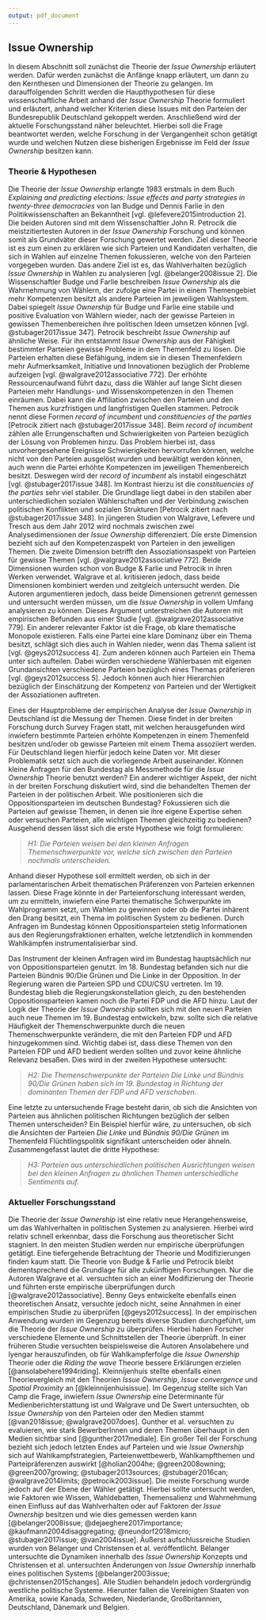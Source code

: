 ```yaml
---
output: pdf_document
---
```


## Issue Ownership

In diesem Abschnitt soll zunächst die Theorie der *Issue Ownership* erläutert werden. Dafür werden zunächst die Anfänge knapp erläutert, um dann zu den Kernthesen und Dimensionen der Theorie zu gelangen. Im darauffolgenden Schritt werden die Haupthypothesen für diese wissenschaftliche Arbeit anhand der *Issue Ownership* Theorie formuliert und erläutert, anhand welcher Kriterien diese Issues mit den Parteien der Bundesrepublik Deutschland gekoppelt werden. Anschließend wird der aktuelle Forschungsstand näher beleuchtet. Hierbei soll die Frage beantwortet werden, welche Forschung in der Vergangenheit schon getätigt wurde und welchen Nutzen diese bisherigen Ergebnisse im Feld der *Issue Ownership* besitzen kann.

### Theorie & Hypothesen

Die Theorie der *Issue Ownership* erlangte 1983 erstmals in dem Buch *Explaining and predicting elections: Issue effects and party strategies in twenty-three democracies* von Ian Budge und Dennis Farlie in den Politikwissenschaften an Bekanntheit [vgl. @lefevere2015introduction 2]. Die beiden Autoren sind mit dem Wissenschaftler John R. Petrocik die meistzitiertesten Autoren in der *Issue Ownership* Forschung und können somit als Grundväter dieser Forschung gewertet werden. Ziel dieser Theorie ist es zum einen zu erklären wie sich Parteien und Kandidaten verhalten, die sich in Wahlen auf einzelne Themen fokussieren, welche von den Parteien vorgegeben wurden. Das andere Ziel ist es, das Wahlverhalten bezüglich *Issue Ownership* in Wahlen zu analysieren [vgl. @belanger2008issue 2]. 
Die Wissenschaftler Budge und Farlie beschreiben *Issue Ownership* als die Wahrnehmung von Wählern, der zufolge eine Partei in einem Themengebiet mehr Kompetenzen besitzt als andere Parteien im jeweiligen Wahlsystem. Dabei spiegelt *Issue Ownership* für Budge und Farlie eine stabile und positive Evaluation von Wählern wieder, nach der gewisse Parteien in gewissen Themenbereichen ihre politischen Ideen umsetzen können [vgl. @stubager2017issue 347]. Petrocik beschreibt *Issue Ownership* auf ähnliche Weise. Für ihn entstammt *Issue Ownership* aus der Fähigkeit bestimmter Parteien gewisse Probleme in dem Themenfeld zu lösen. Die Parteien erhalten diese Befähigung, indem  sie in diesen Themenfeldern mehr Aufmerksamkeit, Initiative und Innovationen bezüglich der Probleme aufzeigen [vgl. @walgrave2012associative 772]. Der erhöhte Ressourcenaufwand führt dazu, dass die Wähler auf lange Sicht diesen Parteien mehr Handlungs- und Wissenskompetenzen in den Themen einräumen. Dabei kann die Affiliation zwischen den Parteien und den Themen aus kurzfristigen und langfristigen Quellen stammen. Petrocik nennt diese Formen *record of incumbent* und *constituencies of the parties* [Petrocik zitiert nach @stubager2017issue 348]. Beim *record of incumbent* zählen alle Errungenschaften und Schwierigkeiten von Parteien bezüglich der Lösung von Problemen hinzu. Das Problem hierbei ist, dass unvorhergesehene Ereignisse Schwierigkeiten hervorrufen können, welche nicht von den Parteien ausgelöst wurden und bewältigt werden können, auch wenn die Partei erhöhte Kompetenzen im jeweiligen Themenbereich besitzt. Deswegen wird der *record of incumbent* als instabil eingeschätzt [vgl. @stubager2017issue 348]. Im Kontrast hierzu ist die *constituencies of the parties* sehr viel stabiler. Die Grundlage liegt dabei in den stabilen aber unterschiedlichen sozialen Wählerschaften und der Verbindung zwischen politischen Konflikten und sozialen Strukturen [Petrocik zitiert nach @stubager2017issue 348]. In jüngeren Studien von Walgrave, Lefevere und Tresch aus dem Jahr 2012 wird nochmals zwischen zwei Analysedimensionen der *Issue Ownership* differenziert. Die erste Dimension bezieht sich auf den Kompetenzaspekt von Parteien in den jeweiligen Themen. Die zweite Dimension betrifft den Assoziationsaspekt von Parteien für gewisse Themen [vgl. @walgrave2012associative 772]. Beide Dimensionen wurden schon von Budge & Farlie und Petrocik in ihren Werken verwendet. Walgrave et al. kritisieren jedoch, dass beide Dimensionen kombiniert werden und zeitgleich untersucht werden. Die Autoren argumentieren jedoch, dass beide Dimensionen getrennt gemessen und untersucht werden müssen, um die *Issue Ownership* in vollem Umfang analysieren zu können. Dieses Argument unterstreichen die Autoren mit empirischen Befunden aus einer Studie [vgl. @walgrave2012associative 779]. Ein anderer relevanter Faktor ist die Frage, ob klare thematische Monopole existieren. Falls eine Partei eine klare Dominanz über ein Thema besitzt, schlägt sich dies auch in Wahlen nieder, wenn das Thema salient ist [vgl. @geys2012success 4]. Zum anderen können auch Parteien ein Thema unter sich aufteilen. Dabei würden verschiedene Wählerbasen mit eigenen Grundansichten verschiedene Parteien bezüglich eines Themas präferieren [vgl. @geys2012success 5]. Jedoch können auch hier Hierarchien bezüglich der Einschätzung der Kompetenz von Parteien und der Wertigkeit der Assoziationen auftreten. 

Eines der Hauptprobleme der empirischen Analyse der *Issue Ownership* in Deutschland ist die Messung der Themen. Diese findet in der breiten Forschung durch Survey Fragen statt, mit welchen herausgefunden wird inwiefern bestimmte Parteien erhöhte Kompetenzen in einem Themenfeld besitzen und/oder ob gewisse Parteien mit einem Thema assoziiert werden. Für Deutschland liegen hierfür jedoch keine Daten vor. Mit dieser Problematik setzt sich auch die vorliegende Arbeit auseinander. Können kleine Anfragen für den Bundestag als Messmethode für die *Issue Ownership* Theorie benutzt werden? Ein anderer wichtiger Aspekt, der nicht in der breiten Forschung diskutiert wird, sind die behandelten Themen der Parteien in der politischen Arbeit. Wie positionieren sich die Oppositionsparteien im deutschen Bundestag? Fokussieren sich die Parteien auf gewisse Themen, in denen sie ihre eigene Expertise sehen oder versuchen Parteien, alle wichtigen Themen gleichzeitig zu bedienen? Ausgehend dessen lässt sich die erste Hypothese wie folgt formulieren:

> *H1: Die Parteien weisen bei den kleinen Anfragen Themenschwerpunkte vor, welche sich zwischen den Parteien nochmals unterscheiden.*

Anhand dieser Hypothese soll ermittelt werden, ob sich in der parlamentarischen Arbeit thematischen Präferenzen von Parteien erkennen lassen. Diese Frage könnte in der Parteienforschung interessant werden, um zu ermitteln, inwiefern eine Partei thematische Schwerpunkte im Wahlprogramm setzt, um Wahlen zu gewinnen oder ob die Partei inhärent den Drang besitzt, ein Thema im politischen System zu bedienen. Durch Anfragen im Bundestag können Oppositionsparteien stetig Informationen aus den Regierungsfraktionen erhalten, welche letztendlich in kommenden Wahlkämpfen instrumentalisierbar sind. 

Das Instrument der kleinen Anfragen wird im Bundestag hauptsächlich nur von Oppositionsparteien genutzt. Im 18. Bundestag befanden sich nur die Parteien Bündnis 90/Die Grünen und Die Linke in der Opposition. In der Regierung waren die Parteien SPD und CDU/CSU vertreten. Im 19. Bundestag blieb die Regierungskonstellation gleich,  zu den bestehenden Oppositionsparteien kamen noch die Partei FDP und die AFD hinzu. Laut der Logik der Theorie der *Issue Ownership* sollten sich mit den neuen Parteien auch neue Themen im 19. Bundestag entwickeln, bzw. sollte sich die relative Häufigkeit der Themenschwerpunkte durch die neuen Themenschwerpunkte verändern, die mit den Parteien FDP und AFD hinzugekommen sind. Wichtig dabei ist, dass diese Themen von den Parteien FDP und AFD bedient werden sollten und zuvor keine ähnliche Relevanz besaßen. Dies wird in der zweiten Hypothese untersucht:

> *H2: Die Themenschwerpunkte der Parteien Die Linke und Bündnis 90/Die Grünen haben sich im 19. Bundestag in Richtung der dominanten Themen der FDP und AFD verschoben.*

Eine letzte zu untersuchende Frage besteht darin, ob sich die Ansichten von Parteien aus ähnlichen politischen Richtungen bezüglich der selben Themen unterscheiden? Ein Beispiel hierfür wäre, zu untersuchen, ob sich die Ansichten der Parteien *Die Linke* und *Bündnis 90/Die Grünen* im Themenfeld Flüchtlingspolitik signifikant unterscheiden oder ähneln. Zusammengefasst lautet die dritte Hypothese:

> *H3: Parteien aus unterschiedlichen politischen Ausrichtungen weisen bei den kleinen Anfragen zu ähnlichen Themen unterschiedliche Sentiments auf.*

### Aktueller Forschungsstand

Die Theorie der *Issue Ownership* ist eine relativ neue Herangehensweise, um das Wahlverhalten in politischen Systemen zu analysieren. Hierbei wird relativ schnell erkennbar, dass die Forschung aus theoretischer Sicht stagniert. In den meisten Studien werden nur empirische überprüfungen getätigt. Eine tiefergehende Betrachtung der Theorie und Modifizierungen finden kaum statt. Die Theorie von Budge & Farlie und Petrocik bleibt dementsprechend die Grundlage für alle zukünftigen Forschungen. Nur die Autoren Walgrave et al. versuchten sich an einer Modifizierung der Theorie und führten erste empirische überprüfungen durch [@walgrave2012associative]. Benny Geys entwickelte ebenfalls einen theoretischen Ansatz, versuchte jedoch nicht, seine Annahmen in einer empirischen Studie zu überprüfen [@geys2012success]. 
In der empirischen Anwendung wurden im Gegenzug bereits diverse Studien durchgeführt, um die Theorie der *Issue Ownership* zu überprüfen. Hierbei haben Forscher verschiedene Elemente und Schnittstellen der Theorie überprüft. In einer früheren Studie versuchten beispielsweise die Autoren Ansolabehere und Iyengar herauszufinden, ob für Wahlkampferfolge die *Issue Ownership* Theorie oder die *Riding the wave* Theorie bessere Erklärungen erzielen [@ansolabehere1994riding]. Kleinnijenhuis stellte ebenfalls einen Theorievergleich mit den Theorien *Issue Ownership*, *Issue convergence* und *Spatial Proximity* an [@kleinnijenhuisissue]. Im Gegenzug stellte sich Van Camp die Frage, inwiefern *Issue Ownership* eine Determinante für Medienberichterstattung ist und Walgrave und De Swert untersuchten, ob *Issue Ownership* von den Parteien oder den Medien stammt [@van2018issue; @walgrave2007does]. Gunther et al. versuchten zu evaluieren, wie stark BewerberInnen und deren Themen überhaupt in den Medien sichtbar sind [@gunther2017mediale]. Ein großer Teil der Forschung bezieht sich jedoch letzten Endes auf Parteien und wie *Issue Ownership* sich auf Wahlkampfstrategien, Parteienwettbewerb, Wahlkampfthemen und Parteipräferenzen auswirkt [@holian2004he; @green2008owning; @green2007growing; @stubager2013sources; @stubager2016can; @walgrave2014limits; @petrocik2003issue]. Die meiste Forschung wurde jedoch auf der Ebene der Wähler getätigt. Hierbei sollte untersucht werden, wie Faktoren wie Wissen, Wahldebatten, Themensalienz und Wahrnehmung einen Einfluss auf das Wahlverhalten oder auf Faktoren der *Issue Ownership* besitzen und wie dies gemessen werden kann [@belanger2008issue; @dejaeghere2017importance; @kaufmann2004disaggregating; @neundorf2018micro; @stubager2017issue; @van2004issue]. Äußerst aufschlussreiche  Studien wurden von Bélanger und Christensen et al. veröffentlicht. Bélanger untersuchte die Dynamiken innerhalb des *Issue Ownership* Konzepts und Christensen et al. untersuchten Änderungen von *Issue Ownership* innerhalb eines politischen Systems [@belanger2003issue; @christensen2015changes]. Alle Studien behandeln jedoch vordergründig westliche politische Systeme. Hierunter fallen die Vereinigten Staaten von Amerika, sowie Kanada, Schweden, Niederlande, Großbritannien, Deutschland, Dänemark und Belgien.
